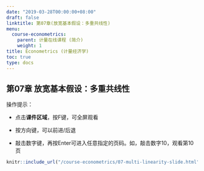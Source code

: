 ```yaml
---
date: "2019-03-28T00:00:00+08:00"
draft: false
linktitle: 第07章(放宽基本假设：多重共线性)
menu:
  course-econometrics:
    parent: 计量在线课程 (简介)
    weight: 1
title: Econometrics (计量经济学)
toc: true
type: docs
---
```


## 第07章 放宽基本假设：多重共线性

操作提示：


- 点击**课件区域**，按F键，可全屏观看

- 按方向键，可以前进/后退

- 敲击数字键，再按Enter可进入任意指定的页码。如，敲击数字10，观看第10页

```r
knitr::include_url("/course-econometrics/07-multi-linearity-slide.html")
```


